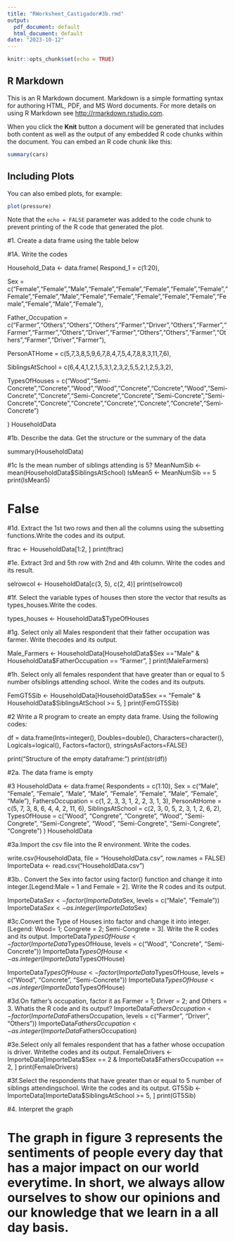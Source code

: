 ```yaml
---
title: "RWorksheet_Castigador#3b.rmd"
output:
  pdf_document: default
  html_document: default
date: "2023-10-12"
---
```


```r
knitr::opts_chunk$set(echo = TRUE)
```

## R Markdown

This is an R Markdown document. Markdown is a simple formatting syntax for authoring HTML, PDF, and MS Word documents. For more details on using R Markdown see <http://rmarkdown.rstudio.com>.

When you click the **Knit** button a document will be generated that includes both content as well as the output of any embedded R code chunks within the document. You can embed an R code chunk like this:

```r
summary(cars)
```

## Including Plots

You can also embed plots, for example:

```r
plot(pressure)
```

Note that the `echo = FALSE` parameter was added to the code chunk to prevent printing of the R code that generated the plot.


#1. Create a data frame using the table below


#1A. Write the codes


Household_Data <- data.frame(
  Respond_1 = c(1:20),
  
  Sex = c("Female","Female","Male","Female","Female","Female","Female","Female","Female","Female","Male","Female","Female","Female","Female","Female","Female","Female","Male","Female"),
  
  Father_Occupation = c("Farmer","Others","Others","Others","Farmer","Driver","Others","Farmer","Farmer","Farmer","Others","Driver","Farmer","Others","Others","Farmer","Others","Farmer","Driver","Farmer"),
  
  PersonATHome = c(5,7,3,8,5,9,6,7,8,4,7,5,4,7,8,8,3,11,7,6),
  
  SiblingsAtSchool = c(6,4,4,1,2,1,5,3,1,2,3,2,5,5,2,1,2,5,3,2),
  
  TypesOfHouses = c("Wood","Semi-Concrete","Concrete","Wood","Wood","Concrete","Concrete","Wood","Semi-Concrete","Concrete","Semi-Concrete","Concrete","Semi-Concrete","Semi-Concrete","Concrete","Concrete","Concrete","Concrete","Concrete","Semi-Concrete")
  
)
HouseholdData



#1b.  Describe the data. Get the structure or the summary of the data

summary(HouseholdData)

#1c Is the mean number of siblings attending is 5?
MeanNumSib <- mean(HouseholdData$SiblingsAtSchool)
IsMean5 <- MeanNumSib == 5
print(IsMean5)

# False

#1d. Extract the 1st two rows and then all the columns using the subsetting functions.Write the codes and its output.

ftrac <- HouseholdData[1:2, ]
print(ftrac)

#1e. Extract 3rd and 5th row with 2nd and 4th column. Write the codes and its result.

selrowcol <- HouseholdData[c(3, 5), c(2, 4)]
print(selrowcol)

#1f. Select the variable types of houses then store the vector that results as types_houses.Write the codes.

types_houses <- HouseholdData$TypeOfHouses

#1g. Select only all Males respondent that their father occupation was farmer. Write thecodes and its output.

Male_Farmers <- HouseholdData[HouseholdData$Sex =="Male" & HouseholdData$FatherOccupation == "Farmer", ]
print(MaleFarmers)

#1h. Select only all females respondent that have greater than or equal to 5 number ofsiblings attending school. Write the codes and its outputs.

FemGT5Sib <- HouseholdData[HouseholdData$Sex == "Female" & HouseholdData$SiblingsAtSchool >= 5, ]
print(FemGT5Sib)

#2 Write a R program to create an empty data frame. Using the following codes:

df = data.frame(Ints=integer(),
                Doubles=double(), Characters=character(),
                Logicals=logical(),
                Factors=factor(),
                stringsAsFactors=FALSE)

print("Structure of the empty dataframe:")
print(str(df))

#2a. The data frame is empty

#3
HouseholdData <- data.frame(
  Respondents = c(1:10),
  Sex = c("Male", "Female", "Female", "Male", "Male", "Female", "Female", "Male", "Female", "Male"),
  FathersOccupation = c(1, 2, 3, 3, 1, 2, 2, 3, 1, 3),
  PersonAtHome = c(5, 7, 3, 8, 6, 4, 4, 2, 11, 6),
  SiblingsAtSchool = c(2, 3, 0, 5, 2, 3, 1, 2, 6, 2),
  TypesOfHouse = c("Wood", "Congrete", "Congrete", "Wood", "Semi-Congrete", "Semi-Congrete", "Wood", "Semi-Congrete", "Semi-Congrete", "Congrete")
)
HouseholdData

#3a.Import the csv file into the R environment. Write the codes.

write.csv(HouseholdData, file = "HouseholdData.csv", row.names = FALSE)
ImporteData <- read.csv("HouseholdData.csv")


#3b.. Convert the Sex into factor using factor() function and change it into integer.[Legend:Male = 1 and Female = 2]. Write the R codes and its output.

ImporteData$Sex <- factor(ImporteData$Sex, levels = c("Male", "Female"))
ImporteData$Sex <- as.integer(ImporteData$Sex)

#3c.Convert the Type of Houses into factor and change it into integer. [Legend: Wood= 1; Congrete = 2; Semi-Congrete = 3]. Write the R codes and its output.
ImporteData$TypesOfHouse <- factor(ImporteData$TypesOfHouse, levels = c("Wood", "Concrete", "Semi-Concrete"))
ImporteData$TypesOfHouse <- as.integer(ImporteData$TypesOfHouse)


ImporteData$TypesOfHouse <- factor(ImporteData$TypesOfHouse, levels = c("Wood", "Concrete", "Semi-Concrete"))
ImporteData$TypesOfHouse <- as.integer(ImporteData$TypesOfHouse)

#3d.On father’s occupation, factor it as Farmer = 1; Driver = 2; and Others = 3. Whatis the R code and its output?
ImporteData$FathersOccupation <- factor(ImporteData$FathersOccupation, levels = c("Farmer", "Driver", "Others"))
ImporteData$FathersOccupation <- as.integer(ImporteData$FathersOccupation)

#3e.Select only all females respondent that has a father whose occupation is driver. Writethe codes and its output.
FemaleDrivers <- ImporteData[ImporteData$Sex == 2 & ImporteData$FathersOccupation == 2, ]
print(FemaleDrivers)

#3f.Select the respondents that have greater than or equal to 5 number of siblings attendingschool. Write the codes and its output.
GT5Sib <- ImporteData[ImporteData$SiblingsAtSchool >= 5, ]
print(GT5Sib)

#4. Interpret the graph

# The graph in figure 3 represents the sentiments of people every day that has a major impact on our world everytime. In short, we always allow ourselves to show our opinions and our knowledge that we learn in a all day basis.



